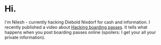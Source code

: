 # Hi.

I'm Nilesh - currently hacking Diebold Nixdorf for cash and information. I recently published a video about [Hacking boarding passes](https://youtu.be/j4NAUMZWA7U). It tells what happens when you post boarding passes online (spoilers: I get your all your private information).